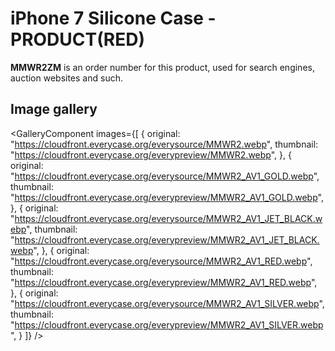 
# iPhone 7 Silicone Case - PRODUCT(RED)

<Callout type='info' emoji='👉🏻'>**MMWR2ZM** is an order number for this product, used for search engines, auction websites and such.</Callout>

## Image gallery

<GalleryComponent
    images={[
      {
        original: "https://cloudfront.everycase.org/everysource/MMWR2.webp",
        thumbnail: "https://cloudfront.everycase.org/everypreview/MMWR2.webp",
      },
      {
        original: "https://cloudfront.everycase.org/everysource/MMWR2_AV1_GOLD.webp",
        thumbnail: "https://cloudfront.everycase.org/everypreview/MMWR2_AV1_GOLD.webp",
      },
      {
        original: "https://cloudfront.everycase.org/everysource/MMWR2_AV1_JET_BLACK.webp",
        thumbnail: "https://cloudfront.everycase.org/everypreview/MMWR2_AV1_JET_BLACK.webp",
      },
      {
        original: "https://cloudfront.everycase.org/everysource/MMWR2_AV1_RED.webp",
        thumbnail: "https://cloudfront.everycase.org/everypreview/MMWR2_AV1_RED.webp",
      },
      {
        original: "https://cloudfront.everycase.org/everysource/MMWR2_AV1_SILVER.webp",
        thumbnail: "https://cloudfront.everycase.org/everypreview/MMWR2_AV1_SILVER.webp",
      }
    ]}
  />
